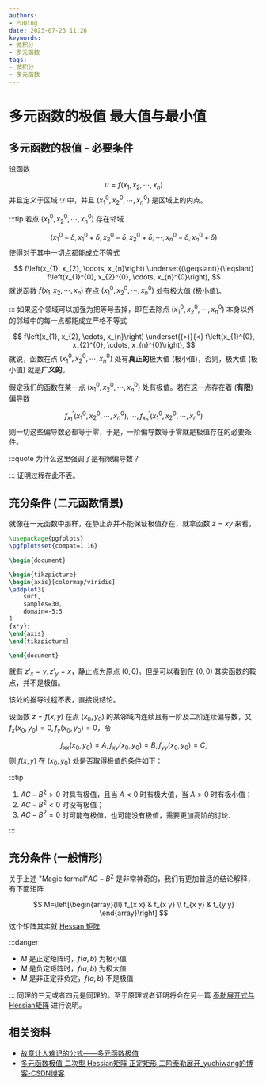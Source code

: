 ```yaml
---
authors:
- PuQing
date: 2023-07-23 11:26
keywords:
- 微积分
- 多元函数
tags:
- 微积分
- 多元函数
---
```

# 多元函数的极值 最大值与最小值

## 多元函数的极值 - 必要条件

设函数

$$
u = f(x_1,x_2,\cdots,x_n)
$$
并且定义于区域 $\mathcal{D}$ 中，并且 $(x_1^0,x_2^0,\cdots,x_n^0)$ 是区域上的内点。

:::tip
若点 $(x_1^0,x_2^0,\cdots,x_n^0)$ 存在邻域


<!--truncate-->
$$
\left(x_{1}^{0}-\delta, x_{1}^{0}+\delta ; x_{2}^{0}-\delta, x_{2}^{0}+\delta ; \cdots ; x_{n}^{0}-\delta, x_{n}^{0}+\delta\right)
$$
使得对于其中一切点都能成立不等式

$$
f\left(x_{1}, x_{2}, \cdots, x_{n}\right) \underset{(\geqslant)}{\leqslant} f\left(x_{1}^{0}, x_{2}^{0}, \cdots, x_{n}^{0}\right),
$$
就说函数 $f(x_1,x_2,\cdots,x_n)$ 在点 $(x_1^0,x_2^0,\cdots,x_n^0)$ 处有极大值 (极小值)。

:::
如果这个领域可以加强为把等号去掉，即在去除点 $(x_1^0,x_2^0,\cdots,x_n^0)$ 本身以外的邻域中的每一点都能成立严格不等式

$$
f\left(x_{1}, x_{2}, \cdots, x_{n}\right) \underset{(>)}{<} f\left(x_{1}^{0}, x_{2}^{0}, \cdots, x_{n}^{0}\right),
$$
就说，函数在点 $(x_1^0,x_2^0,\cdots,x_n^0)$ 处有**真正的**极大值 (极小值)，否则，极大值 (极小值) 就是**广义的**。

假定我们的函数在某一点 $(x_1^0,x_2^0,\cdots,x_n^0)$ 处有极值。若在这一点存在着 (**有限**) 偏导数

$$
f_{x_{1}}^{\prime}\left(x_{1}^{0}, x_{2}^{0}, \cdots, x_{n}^{0}\right), \cdots, f_{x_{n}}^{\prime}\left(x_{1}^{0}, x_{2}^{0}, \cdots, x_{n}^{0}\right)
$$
则一切这些偏导数必都等于零，于是，<Highlight>一阶偏导数等于零就是极值存在的必要条件</Highlight>。

:::quote 为什么这里强调了是有限偏导数？

:::
证明过程在此不表。

## 充分条件 (二元函数情景)

就像在一元函数中那样，在静止点并不能保证极值存在，就拿函数 $z=xy$ 来看，

```tikz
\usepackage{pgfplots}
\pgfplotsset{compat=1.16}

\begin{document}

\begin{tikzpicture}
\begin{axis}[colormap/viridis]
\addplot3[
	surf,
	samples=30,
	domain=-5:5
]
{x*y};
\end{axis}
\end{tikzpicture}

\end{document}
```

就有 $z'_x=y,z'_y=x$，静止点为原点 $(0,0)$。但是可以看到在 $(0,0)$ 其实函数的鞍点，并不是极值。

该处的推导过程不表，直接说结论。

设函数 $z=f(x,y)$ 在点 $(x_0,y_0)$ 的某邻域内连续且有一阶及二阶连续偏导数，又 $f_{x}\left(x_{0}, y_{0}\right)=0, f_{y}\left(x_{0}, y_{0}\right)=0$，令

$$
f_{x x}\left(x_{0}, y_{0}\right)=A, f_{x y}\left(x_{0}, y_{0}\right)=B, f_{y y}\left(x_{0}, y_{0}\right)=C,
$$
则 $f(x,y)$ 在 $(x_0,y_0)$ 处是否取得极值的条件如下：

:::tip

1. $AC-B^2> 0$ 时具有极值，且当 $A<0$ 时有极大值，当 $A> 0$ 时有极小值；
2. $AC-B^2<0$ 时没有极值；
3. $AC-B^2=0$ 时可能有极值，也可能没有极值，需要更加高阶的讨论.

:::
## 充分条件 (一般情形)

关于上述 "Magic formal"$AC-B^2$ 是非常神奇的，我们有更加普适的结论解释，有下面矩阵

$$
M=\left[\begin{array}{ll}
f_{x x} & f_{x y} \\
f_{x y} & f_{y y}
\end{array}\right]
$$
这个矩阵其实就 [Hessan 矩阵](./17d55d61#%E4%BA%8C%E3%80%81%E6%B5%B7%E5%A1%9E%EF%BC%88Hessan%EF%BC%89%E7%9F%A9%E9%98%B5)

:::danger

- $M$ 是正定矩阵时，$f(a,b)$ 为极小值
- $M$ 是负定矩阵时，$f(a,b)$ 为极大值
- $M$ 是非正定非负定，$f(a,b)$ 不是极值

:::
同理的三元或者四元是同理的。至于原理或者证明将会在另一篇 [泰勒展开式与Hessian矩阵](./f8acb81e) 进行说明。

## 相关资料

- [故意让人难记的公式——多元函数极值](https://mp.weixin.qq.com/s?__biz=MzU1OTAzMjE2OA==&amp;mid=2247485977&amp;idx=1&amp;sn=c35473dcca80d0df80ed0a5951eb0a02&amp;chksm=fc1c381ecb6bb108a0e37e40d817594eebbe8f05efe9294a8a164d632d3a1e1eab3a33c4ede2&amp;token=2002571029&amp;lang=zh_CN#rd)
- [多元函数极值 二次型 Hessian矩阵 正定矩形 二阶泰勒展开_yuchiwang的博客-CSDN博客](https://blog.csdn.net/u013498583/article/details/79580733)
